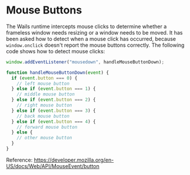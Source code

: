 # Mouse Buttons

The Wails runtime intercepts mouse clicks to determine whether a frameless window needs resizing or a window needs to be moved. It has been asked how to detect when a mouse click has occurred, because `window.onclick` doesn't report the mouse buttons correctly. The following code shows how to detect mouse clicks:

```javascript
window.addEventListener("mousedown", handleMouseButtonDown);

function handleMouseButtonDown(event) {
  if (event.button === 0) {
    // left mouse button
  } else if (event.button === 1) {
    // middle mouse button
  } else if (event.button === 2) {
    // right mouse button
  } else if (event.button === 3) {
    // back mouse button
  } else if (event.button === 4) {
    // forward mouse button
  } else {
    // other mouse button
  }
}
```

Reference: https://developer.mozilla.org/en-US/docs/Web/API/MouseEvent/button
